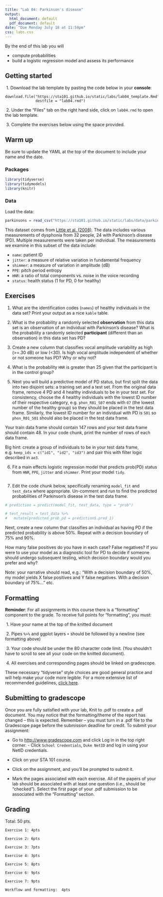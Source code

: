 ```yaml
---
title: "Lab 04: Parkinson's disease"
output:
  html_document: default
  pdf_document: default
date: "Due Monday July 18 at 11:59pm"
css: labs.css
---
```


By the end of this lab you will

- compute probabilities
- build a logistic regression model and assess its performance

## Getting started

\ 1. Download the lab template by pasting the code below in your **console**:

```
download.file("https://sta101.github.io/static/labs/lab04_template.Rmd",
              destfile = "lab04.rmd")
```

\ 2. Under the "Files" tab on the right hand side, click on `lab04.rmd` to open the lab template.


\ 3. Complete the exercises below using the space provided.

## Warm up

Be sure to update the YAML at the top of the document to include your name and the date.

### Packages

```r
library(tidyverse)
library(tidymodels)
library(knitr)
```

### Data

Load the data:

```r
parkinsons = read_csv("https://sta101.github.io/static/labs/data/parkinsons_cleaned.csv")
```

This dataset comes from [Little et al. (2008)](https://www.ncbi.nlm.nih.gov/pmc/articles/PMC3051371/). The data includes various measurements of dysphonia from 32 people, 24 with Parkinson's disease (PD). Multiple measurements were taken per individual. The measurements we examine in this subset of the data include: 

- `name`: patient ID
- `jitter`: a measure of relative variation in fundamental frequency
- `shimmer`: a measure of variation in amplitude (dB)
- `PPE`: pitch period entropy
- `HNR`: a ratio of total components vs. noise in the voice recording
- `status`: health status (1 for PD, 0 for healthy)

## Exercises

1. What are the identification codes (`names`) of healthy individuals in the data set? Print your output as a nice `kable` table.

2. What is the probability a randomly selected **observation** from this data set is an observation of an individual with Parkinson's disease? What is the probability a randomly selected **participant** (different than an observation) in this data set has PD?

3. Create a new column that classifies vocal amplitude variability as high (>=.30 dB) or low (<30). Is high vocal amplitude independent of whether or not someone has PD? Why or why not?

4. What is the probability `HNR` is greater than 25 given that the participant is in the control group?

5. Next you will build a predictive model of PD status, but first split the data into two disjoint sets: a training set and a test set. From the original data frame, remove 4 PD and 4 healthy individuals to be in your test set. For consistency, choose the 4 healthy individuals with the lowest ID number of their respective category, e.g. `phon_R01_S07` ends with `07` (the lowest number of the healthy group) so they should be placed in the test data frame. Similarly, the lowest ID number for an individual with PD is `S01` so `phon_R01_S01` should also be placed in the test data frame.

Your train data frame should contain 147 rows and your test data frame should contain 48. In your code chunk, print the number of rows of each data frame.

Big hint: create a group of individuals to be in your test data frame, e.g. `keep_ids = c("id1", "id2", "id3")` and pair this with  filter logic described in `ae3`.

6. Fit a main effects logistic regression model that predicts prob(PD) status from `HNR`, `PPE`, `jitter` and `shimmer`. Print your model `tidy`.

```r

```


7. Edit the code chunk below, specifically renaming `model_fit` and `test_data` where appropriate. Un-comment and run to find the predicted probabilities of Parkinson's disease in the test data frame.

```r
# prediction = predict(model_fit, test_data, type = "prob")

# test_result = test_data %>%
#   mutate(predicted_prob_pd = prediction$.pred_1)
```

Next, create a new column that classifies an individual as having PD if the predicted probability is above 50%. Repeat with a decision boundary of 75% and 90%. 

How many false positives do you have in each case? False negatives? If you were to use your model as a diagnostic tool for PD to decide if someone should undergo subsequent testing, which decision boundary would you prefer and why?

Note: your narrative should read, e.g.: "With a decision boundary of 50%, my model yields X false positives and Y false negatives. With a decision boundary of 75%..." etc.


## Formatting

**Reminder**: For all assignments in this course there is a "formatting" component to the grade. To receive full points for "formatting", you must:

\ 1. Have your name at the top of the knitted document

\ 2. Pipes `%>%` and ggplot layers `+` should be followed by a newline (see formatting above)

\ 3. Your code should be under the 80 character code limit. (You shouldn't have to scroll to see all your code on the knitted document).

\ 4. All exercises and corresponding pages should be linked on gradescope.

These necessary "tidyverse" style choices are good general practice and will help make your code more legible. For a more extensive list of recommended guidelines, [click here](https://style.tidyverse.org/).

## Submitting to gradescope

Once you are fully satisfied with your lab, Knit to .pdf to create a .pdf document. You may notice that the formatting/theme of the report has changed – this is expected. Remember – you must turn in a .pdf file to the Gradescope page before the submission deadline for credit. To submit your assignment: 

- Go to [http://www.gradescope.com](http://www.gradescope.com) and click Log in in the top right corner. - Click `School Credentials`, `Duke NetID` and log in using your NetID credentials. 

- Click on your STA 101 course. 

- Click on the assignment, and you'll be prompted to submit it. 

- Mark the pages associated with each exercise. All of the papers of your lab should be associated with at least one question (i.e., should be “checked”). Select the first page of your .pdf submission to be associated with the "Formatting" section.

## Grading

Total: 50 pts.

    Exercise 1: 4pts

    Exercise 2: 6pts

    Exercise 3: 7pts

    Exercise 4: 3pts

    Exercise 5: 8pts
    
    Exercise 6: 9pts
    
    Exercise 7: 9pts
    
    Workflow and formatting:  4pts
    
